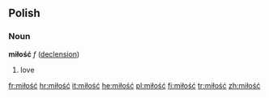 ==Polish==
===Noun===
'''miłość''' ''f'' ([[Wiktionary Appendix:Polish feminine ść noun declension|declension]])
# love

[[fr:miłość]]
[[hr:miłość]]
[[it:miłość]]
[[he:miłość]]
[[pl:miłość]]
[[fi:miłość]]
[[tr:miłość]]
[[zh:miłość]]